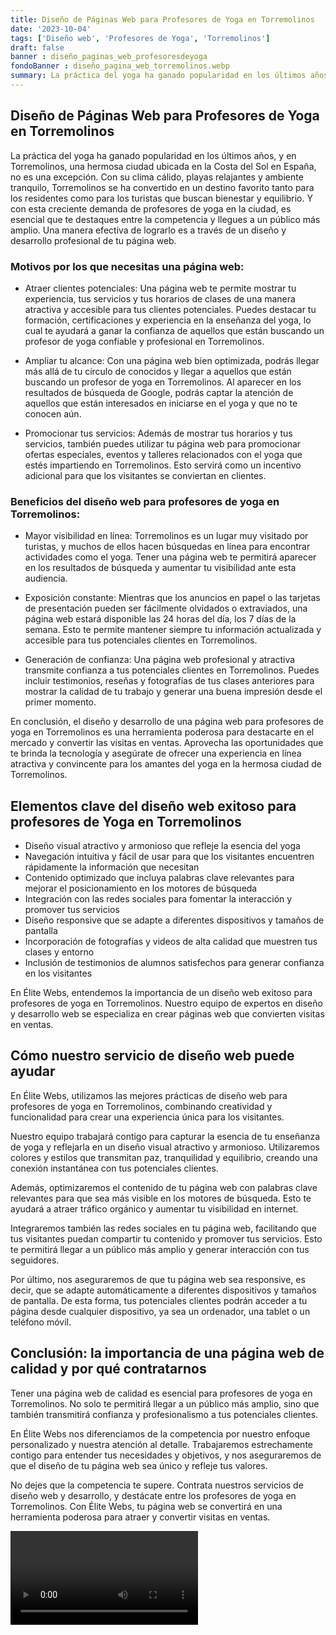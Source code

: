 ```yaml
---
title: Diseño de Páginas Web para Profesores de Yoga en Torremolinos
date: '2023-10-04'
tags: ['Diseño web', 'Profesores de Yoga', 'Torremolinos']
draft: false
banner : diseño_paginas_web_profesoresdeyoga
fondoBanner : diseño_pagina_web_torremolinos.webp
summary: La práctica del yoga ha ganado popularidad en los últimos años, y en Torremolinos, una hermosa ciudad ubicada en la Costa del Sol en España, no es una excepción. Con su clima cálido, playas relajantes y ambiente tranquilo, Torremolinos se ha convertido en un destino favorito tanto para los residentes como para los turistas que buscan bienestar y equilibrio. Y con esta creciente demanda de profesores de yoga en la ciudad, es esencial que te destaques entre la competencia y llegues a un público más amplio. Una manera efectiva de lograrlo es a través de un diseño y desarrollo profesional de tu página web.
---
```


## Diseño de Páginas Web para Profesores de Yoga en Torremolinos

La práctica del yoga ha ganado popularidad en los últimos años, y en Torremolinos, una hermosa ciudad ubicada en la Costa del Sol en España, no es una excepción. Con su clima cálido, playas relajantes y ambiente tranquilo, Torremolinos se ha convertido en un destino favorito tanto para los residentes como para los turistas que buscan bienestar y equilibrio. Y con esta creciente demanda de profesores de yoga en la ciudad, es esencial que te destaques entre la competencia y llegues a un público más amplio. Una manera efectiva de lograrlo es a través de un diseño y desarrollo profesional de tu página web.

### Motivos por los que necesitas una página web:

- Atraer clientes potenciales: Una página web te permite mostrar tu experiencia, tus servicios y tus horarios de clases de una manera atractiva y accesible para tus clientes potenciales. Puedes destacar tu formación, certificaciones y experiencia en la enseñanza del yoga, lo cual te ayudará a ganar la confianza de aquellos que están buscando un profesor de yoga confiable y profesional en Torremolinos.

- Ampliar tu alcance: Con una página web bien optimizada, podrás llegar más allá de tu círculo de conocidos y llegar a aquellos que están buscando un profesor de yoga en Torremolinos. Al aparecer en los resultados de búsqueda de Google, podrás captar la atención de aquellos que están interesados en iniciarse en el yoga y que no te conocen aún.

- Promocionar tus servicios: Además de mostrar tus horarios y tus servicios, también puedes utilizar tu página web para promocionar ofertas especiales, eventos y talleres relacionados con el yoga que estés impartiendo en Torremolinos. Esto servirá como un incentivo adicional para que los visitantes se conviertan en clientes.

### Beneficios del diseño web para profesores de yoga en Torremolinos:

- Mayor visibilidad en línea: Torremolinos es un lugar muy visitado por turistas, y muchos de ellos hacen búsquedas en línea para encontrar actividades como el yoga. Tener una página web te permitirá aparecer en los resultados de búsqueda y aumentar tu visibilidad ante esta audiencia.

- Exposición constante: Mientras que los anuncios en papel o las tarjetas de presentación pueden ser fácilmente olvidados o extraviados, una página web estará disponible las 24 horas del día, los 7 días de la semana. Esto te permite mantener siempre tu información actualizada y accesible para tus potenciales clientes en Torremolinos.

- Generación de confianza: Una página web profesional y atractiva transmite confianza a tus potenciales clientes en Torremolinos. Puedes incluir testimonios, reseñas y fotografías de tus clases anteriores para mostrar la calidad de tu trabajo y generar una buena impresión desde el primer momento.

En conclusión, el diseño y desarrollo de una página web para profesores de yoga en Torremolinos es una herramienta poderosa para destacarte en el mercado y convertir las visitas en ventas. Aprovecha las oportunidades que te brinda la tecnología y asegúrate de ofrecer una experiencia en línea atractiva y convincente para los amantes del yoga en la hermosa ciudad de Torremolinos.

<GifSeo />

<Cta />

## Elementos clave del diseño web exitoso para profesores de Yoga en Torremolinos

- Diseño visual atractivo y armonioso que refleje la esencia del yoga
- Navegación intuitiva y fácil de usar para que los visitantes encuentren rápidamente la información que necesitan
- Contenido optimizado que incluya palabras clave relevantes para mejorar el posicionamiento en los motores de búsqueda
- Integración con las redes sociales para fomentar la interacción y promover tus servicios
- Diseño responsive que se adapte a diferentes dispositivos y tamaños de pantalla
- Incorporación de fotografías y videos de alta calidad que muestren tus clases y entorno
- Inclusión de testimonios de alumnos satisfechos para generar confianza en los visitantes

En Élite Webs, entendemos la importancia de un diseño web exitoso para profesores de yoga en Torremolinos. Nuestro equipo de expertos en diseño y desarrollo web se especializa en crear páginas web que convierten visitas en ventas.

## Cómo nuestro servicio de diseño web puede ayudar

En Élite Webs, utilizamos las mejores prácticas de diseño web para profesores de yoga en Torremolinos, combinando creatividad y funcionalidad para crear una experiencia única para los visitantes.

Nuestro equipo trabajará contigo para capturar la esencia de tu enseñanza de yoga y reflejarla en un diseño visual atractivo y armonioso. Utilizaremos colores y estilos que transmitan paz, tranquilidad y equilibrio, creando una conexión instantánea con tus potenciales clientes.

Además, optimizaremos el contenido de tu página web con palabras clave relevantes para que sea más visible en los motores de búsqueda. Esto te ayudará a atraer tráfico orgánico y aumentar tu visibilidad en internet.

Integraremos también las redes sociales en tu página web, facilitando que tus visitantes puedan compartir tu contenido y promover tus servicios. Esto te permitirá llegar a un público más amplio y generar interacción con tus seguidores.

Por último, nos aseguraremos de que tu página web sea responsive, es decir, que se adapte automáticamente a diferentes dispositivos y tamaños de pantalla. De esta forma, tus potenciales clientes podrán acceder a tu página desde cualquier dispositivo, ya sea un ordenador, una tablet o un teléfono móvil.

## Conclusión: la importancia de una página web de calidad y por qué contratarnos

Tener una página web de calidad es esencial para profesores de yoga en Torremolinos. No solo te permitirá llegar a un público más amplio, sino que también transmitirá confianza y profesionalismo a tus potenciales clientes.

En Élite Webs nos diferenciamos de la competencia por nuestro enfoque personalizado y nuestra atención al detalle. Trabajaremos estrechamente contigo para entender tus necesidades y objetivos, y nos aseguraremos de que el diseño de tu página web sea único y refleje tus valores.

No dejes que la competencia te supere. Contrata nuestros servicios de diseño web y desarrollo, y destácate entre los profesores de yoga en Torremolinos. Con Élite Webs, tu página web se convertirá en una herramienta poderosa para atraer y convertir visitas en ventas.

<Video />

<CtaBot job='Profesores de Yoga' city='Torremolinos'/>

<Gmaps query='Torremolinos+españa+maps' />